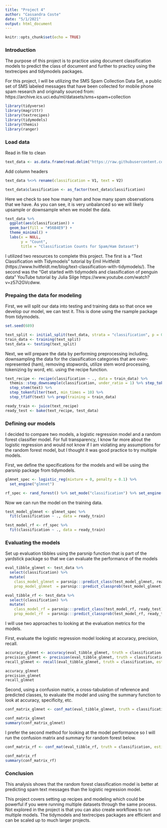 ```yaml
---
title: "Project 4"
author: "Cassandra Coste"
date: "5/1/2021"
output: html_document
---
```


```r
knitr::opts_chunk$set(echo = TRUE)
```

### Introduction

The purpose of this project is to practice using document classification models to predict the class of document and further to practicy using the textrecipes and tidymodels packages. 


For this project, I will be utilizing the SMS Spam Collection Data Set, a public set of SMS labeled messages that have been collected for mobile phone spam research and originally sourced from: https://archive.ics.uci.edu/ml/datasets/sms+spam+collection


```r

library(tidyverse)
library(magrittr)
library(textrecipes)
library(tidymodels)
library(themis)
library(ranger)

```

### Load data

Read in file to clean

```r

text_data <- as.data.frame(read.delim("https://raw.githubusercontent.com/cassandra-coste/CUNY607/main/data/SMSSpamCollection", header = FALSE, stringsAsFactors = FALSE, quote=NULL, sep = "\t"))


```

Add column headers

```r

text_data %<>% rename(classification = V1, text = V2)

text_data$classification <- as_factor(text_data$classification)

```

Here we check to see how many ham and how many spam observations that we have. As you can see, it is very unbalanced so we will likely upsample or downsample when we model the data. 

```r

text_data %>%
  ggplot(aes(classification)) +
  geom_bar(fill = "#56B4E9") +
  theme_minimal() +
  labs(x = NULL,
       y = "Count",
       title = "Classification Counts for Spam/Ham Dataset")

```

I utilized two resources to complete this project. The first is a "Text Classification with Tidymodels" tutorial by Emil Hvitfeldt (https://www.hvitfeldt.me/blog/text-classification-with-tidymodels/). The second was the "Get started with tidymodels and classification of penguin data" YouTube tutorial by Julia Silge https://www.youtube.com/watch?v=z57i2GVcdww.

### Prepaing the data for modeling

First, we will split our data into testing and training data so that once we develop our model, we can test it. This is done using the rsample package from tidymodels.

```r

set.seed(689) 

text_split <- initial_split(text_data, strata = "classification", p = 0.75)
train_data <- training(text_split)
test_data <- testing(text_split)

```

Next, we will prepare the data by performing preprocessing including, downsampling the data for the classification categories that are over-represented (ham), removing stopwords, utilize stem word processing, tokenizing by word, etc. using the recipe function. 


```r

text_recipe <- recipe(classification ~ ., data = train_data) %>%
  themis::step_downsample(classification, under_ratio = 1) %>% step_tokenize(text) %>%
  step_stem(text) %>%
  step_tokenfilter(text, min_times = 10) %>%
  step_tfidf(text) %>% prep(training = train_data)

ready_train <- juice(text_recipe)
ready_test <- bake(text_recipe, test_data)
``` 

### Defining our models

I decided to compare two models, a logistic regression model and a random forest classifier model. For full transparency, I know far more about the logistic regression and would not know if I am violating any assumptions for the random forest model, but I thought it was good practice to try multiple models.   


First, we define the specifications for the models and will be using the parsnip package from tidymodels.

```r

glmnet_spec <- logistic_reg(mixture = 0, penalty = 0.1) %>%
  set_engine("glmnet")

rf_spec <- rand_forest() %>% set_mode("classification") %>% set_engine("ranger")

```

Now we can run the model on the training data. 

```r


test_model_glmnet <- glmnet_spec %>%
  fit(classification ~ ., data = ready_train)

test_model_rf <- rf_spec %>%
  fit(classification ~ ., data = ready_train)


```

### Evaluating the models 

Set up evaluation tibbles using the parsnip function that is part of the yardstick package so that we can evaluate the performance of the models

```r

eval_tibble_glmnet <- test_data %>%
  select(classification) %>%
  mutate(
    class_model_glmnet = parsnip:::predict_class(test_model_glmnet, ready_test),
    prop_model_glmnet  = parsnip:::predict_classprob(test_model_glmnet, ready_test) %>% pull(`spam`))

eval_tibble_rf <- test_data %>%
  select(classification) %>%
  mutate(
    class_model_rf = parsnip:::predict_class(test_model_rf, ready_test),
    prop_model_rf  = parsnip:::predict_classprob(test_model_rf, ready_test) %>% pull(`spam`))

```

I will use two approaches to looking at the evaluation metrics for the models.

First, evaluate the logistic regression model looking at accuracy, precision, recall. 

```r
accuracy_glmnet <- accuracy(eval_tibble_glmnet, truth = classification, estimate = class_model_glmnet)
precision_glmnet <- precision(eval_tibble_glmnet, truth = classification, estimate = class_model_glmnet)
recall_glmnet <- recall(eval_tibble_glmnet, truth = classification, estimate = class_model_glmnet)

accuracy_glmnet
precision_glmnet
recall_glmnet
```


Second, using a confusion matrix, a cross-tabulation of reference and predicted classes, to evaluate the model and using the summary function to look at accuracy, specificity, etc. 

```r

conf_matrix_glmnet <- conf_mat(eval_tibble_glmnet, truth = classification, estimate = class_model_glmnet, dnn = c("Predicted", "Reference"))

conf_matrix_glmnet 
summary(conf_matrix_glmnet)
```


I prefer the second method for looking at the model performance so I will run the confusion matrix and summary for random forest below. 


```r
conf_matrix_rf <- conf_mat(eval_tibble_rf, truth = classification, estimate = class_model_rf, dnn = c("Predicted", "Reference"))

conf_matrix_rf 
summary(conf_matrix_rf)
```


### Conclusion 

This analysis shows that the random forest classification model is better at predicting spam text messages than the logistic regression model. 

This project covers setting up recipes and modeling which could be powerful if you were running multiple datasets through the same process. Not explored in the project is that you can also create workflows to run multiple models. The tidymodels and textrecipes packages are efficient and can be scaled up to much larger projects. 